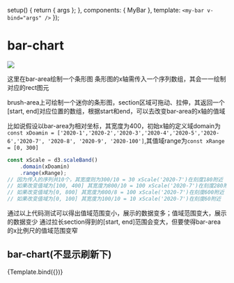 


<Meta title="D3/brush" component={MyBar} argTypes={{}} />

  setup() {
    return { args };
  },
  components: { MyBar },
  template: `<my-bar v-bind="args" />`
});

# bar-chart

<img src={imgBrush}/>

这里在bar-area绘制一个条形图
条形图的x轴需传入一个序列数组，其会一一绘制对应的rect图元


brush-area上可绘制一个迷你的条形图，section区域可拖动、拉伸，其返回一个[start, end]对应位置的数组，根据start和end，可以去改变bar-area的x轴的值域

比如说假设以bar-area为相对坐标，其宽度为400，初始x轴的定义域domain为`const xDoamin = ['2020-1','2020-2','2020-3','2020-4','2020-5','2020-6','2020-7', '2020-8', '2020-9', '2020-100']`,其值域range为`const xRange = [0, 300]`
```js
const xScale = d3.scaleBand()
    .domain(xDoamin)
    .range(xRange);
// 因为传入的序列共10个，其宽度则为300/10 = 30 xScale('2020-7')在刻度180附近 
// 如果改变值域为[100, 400] 其宽度为800/10 = 100 xScale('2020-7')在刻度280附近
// 如果改变值域为[0, 800] 其宽度为800/8 = 100 xScale('2020-7')在刻度600附近 则其会超出可视范围[0, 500]
// 如果改变值域为[0, 100] 其宽度为100/10 = 10 xScale('2020-7')在刻度60附近 
```
通过以上代码测试可以得出值域范围变小，展示的数据变多；值域范围变大，展示的数据变少
通过拉长section得到的[start, end]范围会变大，但要使得bar-area的x比例尺的值域范围变窄

## bar-chart(不显示刷新下)
<Canvas>
  <Story
    name="默认"
    args={{
      n: 1,
    }}
  >
    {Template.bind({})}
  </Story>
</Canvas>

<ArgsTable story="默认" />
